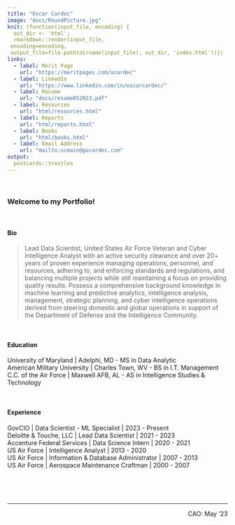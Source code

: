```yaml
---
title: "Oscar Cardec"
image: "docs/RoundPicture.jpg"
knit: (function(input_file, encoding) {
  out_dir <- 'html';
  rmarkdown::render(input_file,
 encoding=encoding,
 output_file=file.path(dirname(input_file), out_dir, 'index.html'))})
links:
  - label: Merit Page
    url: "https://meritpages.com/ocardec"
  - label: LinkedIn
    url: "https://www.linkedin.com/in/oscarcardec/"
  - label: Resume
    url: "docs/resume052023.pdf"  
  - label: Resources
    url: "html/resources.html"
  - label: Reports
    url: "html/reports.html"
  - label: Books
    url: "html/books.html"
  - label: Email Address
    url: "mailto:ocmain@gocardec.com"
output:
  postcards::trestles
---  
```

<br/> 

### Welcome to my Portfolio!

<br/>

#### Bio  
> Lead Data Scientist, United States Air Force Veteran and Cyber Intelligence Analyst with an active security clearance and over 20+ years of proven experience managing operations, personnel, and resources, adhering to, and enforcing standards and regulations, and balancing multiple projects while still maintaining a focus on providing quality results. Possess a comprehensive background knowledge in machine learning and predictive analytics, intelligence analysis, management, strategic planning, and cyber intelligence operations derived from steering domestic and global operations in support of the Department of Defense and the Intelligence Community.  

<br/>

#### Education  
University of Maryland \| Adelphi, MD - MS in Data Analytic  
American Military University \| Charles Town, WV - BS in I.T. Management  
C.C. of the Air Force \| Maxwell AFB, AL - AS in Intelligence Studies & Technology  

<br/>

#### Experience  
GovCIO \| Data Scientist - ML Specialist \| 2023 - Present  
Deloitte & Touche, LLC \| Lead Data Scientist \| 2021 - 2023  
Accenture Federal Services \| Data Science Intern \| 2020 - 2021  
US Air Force \| Intelligence Analyst \| 2013 - 2020  
US Air Force \| Information & Database Administrator \| 2007 - 2013  
US Air Force \| Aerospace Maintenance Craftman \| 2000 - 2007  


<br/><br/><br/>  

---

<p style="text-align:right;">CAO: May '23</p>

